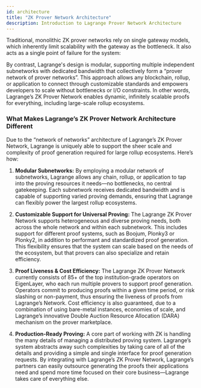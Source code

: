 ```yaml
---
id: architecture
title: "ZK Prover Network Architecture"
description: Introduction to Lagrange Prover Network Architecture
---
```



Traditional, monolithic ZK prover networks rely on single gateway models, which inherently limit scalability with the gateway as the bottleneck. It also acts as a single point of failure for the system:

<ThemedImage
  lightSrc="/img/monolithic-networks.png"
  darkSrc="/img/monolithic-networks.png"
  alt="Monolithic Prover Network Diagram"
  centered="true"
/>

By contrast, Lagrange's design is modular, supporting multiple independent subnetworks with dedicated bandwidth that collectively form a “prover network of prover networks”. This approach allows any blockchain, rollup, or application to connect through customizable standards and empowers developers to scale without bottlenecks or I/O constraints. In other words, Lagrange’s ZK Prover Network enables dynamic, infinitely scalable proofs for everything, including large-scale rollup ecosystems.

<ThemedImage
  lightSrc="/img/lagrange-network.png"
  darkSrc="/img/lagrange-network.png"
  alt="Lagrange Prover Network Diagram"
  centered="true"
/>

### What Makes Lagrange’s ZK Prover Network Architecture Different

Due to the “network of networks” architecture of Lagrange’s ZK Prover Network, Lagrange is uniquely able to support the sheer scale and complexity of proof generation required for large rollup ecosystems. Here’s how:

1. **Modular Subnetworks:** By employing a modular network of subnetworks, Lagrange allows any chain, rollup, or application to tap into the proving resources it needs—no bottlenecks, no central gatekeeping. Each subnetwork receives dedicated bandwidth and is capable of supporting varied proving demands, ensuring that Lagrange can flexibly power the largest rollup ecosystems.

2. **Customizable Support for Universal Proving:** The Lagrange ZK Prover Network supports heterogeneous and diverse proving needs, both across the whole network and within each subnetwork. This includes support for different proof systems, such as Boojum, Plonky3 or Plonky2, in addition to performant and standardized proof generation. This flexibility ensures that the system can scale based on the needs of the ecosystem, but that provers can also specialize and retain efficiency.

3. **Proof Liveness & Cost Efficiency:** The Lagrange ZK Prover Network currently consists of 85+ of the top institution-grade operators on EigenLayer, who each run multiple provers to support proof generation. Operators commit to producing proofs within a given time period, or risk slashing or non-payment, thus ensuring the liveness of proofs from Lagrange’s Network. Cost efficiency is also guaranteed, due to a combination of using bare-metal instances, economies of scale, and Lagrange’s innovative Double Auction Resource Allocation (DARA) mechanism on the prover marketplace.

4. **Production-Ready Proving:** A core part of working with ZK is handling the many details of managing a distributed proving system. Lagrange’s system abstracts away such complexities by taking care of all of the details and providing a simple and single interface for proof generation requests. By integrating with Lagrange’s ZK Prover Network, Lagrange’s partners can easily outsource generating the proofs their applications need and spend more time focused on their core business—Lagrange takes care of everything else.
